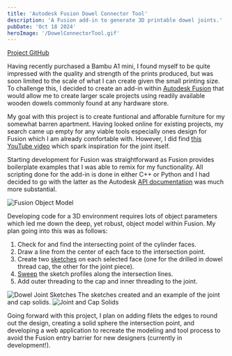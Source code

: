 ---
title: 'Autodesk Fusion Dowel Connector Tool'
description: 'A Fusion add-in to generate 3D printable dowel joints.'
pubDate: 'Oct 18 2024'
heroImage: '/DowelConnectorTool.gif'
---
[Project GitHub](https://github.com/christianc521/acreworld-furniture-creator)

Having recently purchased a Bambu A1 mini, I found myself to be quite impressed with the quality and strength of the prints produced, but was soon limited to the scale of what I can create given the small printing size. To challenge this, I decided to create an add-in within [Autodesk Fusion](https://www.autodesk.com/products/fusion-360/overview) that would allow me to create larger scale projects using readily available wooden dowels commonly found at any hardware store.

My goal with this project is to create funtional and afforable furniture for my somewhat barren apartment. Having looked online for existing projects, my search came up empty for any viable tools especially ones design for Fusion which I am already comfortable with. However, I did find [this YouTube video](https://www.youtube.com/watch?v=CltgaYb8Gkw) which spark inspiration for the joint itself. 

Starting development for Fusion was straightforward as Fusion provides boilerplate examples that I was able to remix for my functionality. All scripting done for the add-in is done in either C++ or Python and I had decided to go with the latter as the Autodesk [API documentation](https://help.autodesk.com/view/fusion360/ENU/?guid=GUID-A92A4B10-3781-4925-94C6-47DA85A4F65A) was much more substantial.    

![Fusion Object Model](/FusionObjectModel.jpg)

Developing code for a 3D environment requires lots of object parameters which led me down the deep, yet robust, object model within Fusion. My plan going into this was as follows: 
1. Check for and find the intersecting point of the cylinder faces.
2. Draw a line from the center of each face to the intersection point.
3. Create two [sketches](https://help.autodesk.com/view/fusion360/ENU/?guid=SKT-3D-SKETCH) on each selected face (one for the drilled in dowel thread cap, the other for the joint piece).
4. [Sweep](https://help.autodesk.com/view/fusion360/ENU/?guid=SLD-SWEEP-SOLID) the sketch profiles along the intersection lines.  
5. Add outer threading to the cap and inner threading to the joint.

![Dowel Joint Sketches](/JointSketches.jpg)
The sketches created and an example of the joint and cap solids.
![Joint and Cap Solids](/JointSeeThru.jpg)

Going forward with this project, I plan on adding filets the edges to round out the design, creating a solid sphere the intersection point, and developing a web application to recreate the modeling and tool process to avoid the Fusion entry barrier for new designers (currently in development!). 